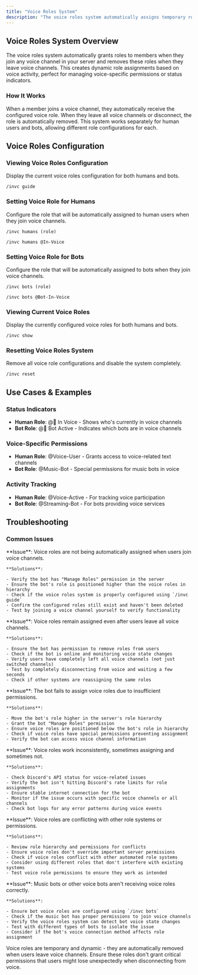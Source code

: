 ```yaml
---
title: "Voice Roles System"
description: "The voice roles system automatically assigns temporary roles to users when they join voice channels and removes them when they leave. Perfect for voice-specific permissions, status indicators, or special voice channel access!"
---
```


## Voice Roles System Overview

The voice roles system automatically grants roles to members when they join any voice channel in your server and removes these roles when they leave voice channels. This creates dynamic role assignments based on voice activity, perfect for managing voice-specific permissions or status indicators.

### How It Works

When a member joins a voice channel, they automatically receive the configured voice role. When they leave all voice channels or disconnect, the role is automatically removed. This system works separately for human users and bots, allowing different role configurations for each.

## Voice Roles Configuration

### Viewing Voice Roles Configuration

Display the current voice roles configuration for both humans and bots.

```Unspecified Example
/invc guide
```

### Setting Voice Role for Humans

Configure the role that will be automatically assigned to human users when they join voice channels.

<CodeGroup>

```Unspecified Example
/invc humans (role)
```


```Unspecified Syntax
/invc humans @In-Voice
```

</CodeGroup>

### Setting Voice Role for Bots

Configure the role that will be automatically assigned to bots when they join voice channels.

<CodeGroup>

```Unspecified Example
/invc bots (role)
```


```Unspecified Syntax
/invc bots @Bot-In-Voice
```

</CodeGroup>

### Viewing Current Voice Roles

Display the currently configured voice roles for both humans and bots.

```Unspecified Example
/invc show
```

### Resetting Voice Roles System

Remove all voice role configurations and disable the system completely.

```Unspecified Example
/invc reset
```

## Use Cases & Examples

### Status Indicators

- **Human Role**: @🎤 In Voice - Shows who's currently in voice channels
- **Bot Role**: @🤖 Bot Active - Indicates which bots are in voice channels

### Voice-Specific Permissions

- **Human Role**: @Voice-User - Grants access to voice-related text channels
- **Bot Role**: @Music-Bot - Special permissions for music bots in voice

### Activity Tracking

- **Human Role**: @Voice-Active - For tracking voice participation
- **Bot Role**: @Streaming-Bot - For bots providing voice services

## Troubleshooting

### Common Issues

<AccordionGroup>
  <Accordion title="Roles not being assigned - Users don't get roles when joining voice">
    **Issue**: Voice roles are not being automatically assigned when users join voice channels.

    **Solutions**:

    - Verify the bot has "Manage Roles" permission in the server
    - Ensure the bot's role is positioned higher than the voice roles in hierarchy
    - Check if the voice roles system is properly configured using `/invc guide`
    - Confirm the configured roles still exist and haven't been deleted
    - Test by joining a voice channel yourself to verify functionality
  </Accordion>
  <Accordion title="Roles not being removed - Users keep roles after leaving voice">
    **Issue**: Voice roles remain assigned even after users leave all voice channels.

    **Solutions**:

    - Ensure the bot has permission to remove roles from users
    - Check if the bot is online and monitoring voice state changes
    - Verify users have completely left all voice channels (not just switched channels)
    - Test by completely disconnecting from voice and waiting a few seconds
    - Check if other systems are reassigning the same roles
  </Accordion>
  <Accordion title="Permission errors - Bot cannot assign voice roles">
    **Issue**: The bot fails to assign voice roles due to insufficient permissions.

    **Solutions**:

    - Move the bot's role higher in the server's role hierarchy
    - Grant the bot "Manage Roles" permission
    - Ensure voice roles are positioned below the bot's role in hierarchy
    - Check if voice roles have special permissions preventing assignment
    - Verify the bot can access voice channel information
  </Accordion>
  <Accordion title="Inconsistent behavior - Roles working sometimes but not always">
    **Issue**: Voice roles work inconsistently, sometimes assigning and sometimes not.

    **Solutions**:

    - Check Discord's API status for voice-related issues
    - Verify the bot isn't hitting Discord's rate limits for role assignments
    - Ensure stable internet connection for the bot
    - Monitor if the issue occurs with specific voice channels or all channels
    - Check bot logs for any error patterns during voice events
  </Accordion>
  <Accordion title="Role conflicts - Voice roles interfering with other systems">
    **Issue**: Voice roles are conflicting with other role systems or permissions.

    **Solutions**:

    - Review role hierarchy and permissions for conflicts
    - Ensure voice roles don't override important server permissions
    - Check if voice roles conflict with other automated role systems
    - Consider using different roles that don't interfere with existing systems
    - Test voice role permissions to ensure they work as intended
  </Accordion>
  <Accordion title="Bot voice roles - Music bots not getting roles properly">
    **Issue**: Music bots or other voice bots aren't receiving voice roles correctly.

    **Solutions**:

    - Ensure bot voice roles are configured using `/invc bots`
    - Check if the music bot has proper permissions to join voice channels
    - Verify the voice roles system can detect bot voice state changes
    - Test with different types of bots to isolate the issue
    - Consider if the bot's voice connection method affects role assignment
  </Accordion>
</AccordionGroup>

<Warning>
  Voice roles are temporary and dynamic - they are automatically removed when users leave voice channels. Ensure these roles don't grant critical permissions that users might lose unexpectedly when disconnecting from voice.
</Warning>